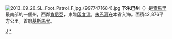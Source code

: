 {{Infobox settlement
|name                   =下朱巴州
|native_name            =<small>''Jubbada Hoose''</small>
|other_name             =
|nickname               = 
|motto                  = 
|settlement_type        =[[索馬利亞行政區劃|州]]
|image_skyline          =Kismayo.jpg
|imagesize              =
|image_caption          =從空中俯瞰[[奇斯馬約|奇斯馬約]]
|image_flag             = 
|image_seal             = 
|image_shield           = 
|image_map              =Somalia regions map Jubbada Hoose.svg
|mapsize                =250px
|map_caption            =下朱巴州在索馬利亞的位置
|subdivision_type       =[[世界政區索引|國家]]
|subdivision_name       ={{flag|Somalia}}
|subdivision_type1      =[[索馬利亞聯邦成員國|聯邦成員國]]
|subdivision_name1      ={{flagicon image|Jubbaland2.png}} [[朱巴蘭|朱巴蘭]]
|seat_type              =首府
|seat                   =[[奇斯馬約|奇斯馬約]]
|government_type        = 
|leader_title           =
|leader_name            = 
|established_title      =  
|established_date       = 
|area_magnitude         = 
|area_total_km2         =
|population_as_of       = 
|population_note        = 
|population_total       = 61,000 <ref>{{cite web |url=http://www.geohive.com/cntry/somalia.aspx |title=Archived copy |accessdate=2015-06-20 |deadurl=yes |archiveurl=https://web.archive.org/web/20150621012103/http://www.geohive.com/cntry/somalia.aspx |archivedate=2015-06-21 |df= }}</ref>
|population_density_km2 = 
|timezone               =[[東非時間|EAT]]
|utc_offset             = +3
|coordinates            = {{coord|0|26|N|41|36|E|type:adm1st_region:SO|display=inline,title}}
|elevation_m            = 
|postal_code_type       =  
|postal_code            =
|area_code              =
|website                = 
|footnotes              = 
|blank_name_sec2          = [[人類發展指數|HDI]]（2017）
|blank_info_sec2          = 0.292<ref name="GlobalDataLab">{{Cite web|url=https://hdi.globaldatalab.org/areadata/shdi/|title=Sub-national HDI - Area Database - Global Data Lab|website=hdi.globaldatalab.org|language=en|access-date=2018-09-13|archive-date=2018-09-23|archive-url=https://web.archive.org/web/20180923120638/https://hdi.globaldatalab.org/areadata/shdi/|dead-url=no}}</ref><br/>{{color|#500|低}} · [[索馬利亞各州人類發展指數列表|全國第13位]] 
}}
[[File:2013_09_26_SL_Foot_Patrol_F.jpg_(9977471684).jpg|left]]
'''下朱巴州'''（{{lang-so|Jubbada Hoose}}）是[[索馬里|索馬里]]最南部的一個州，西鄰[[肯尼亞|肯尼亞]]，東臨[[印度洋|印度洋]]。[[朱巴河|朱巴河]]在本省入海。面積42,876平方公里。首府[[基斯馬尤|基斯馬尤]]。

{{索马里行政区划}}
[[Category:索馬里行政區劃|J]]
[[Category:下朱巴州|*]]